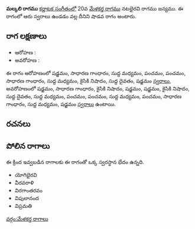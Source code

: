 {{Infobox ragam
	| name          	= మల్కలి
	| synonym	    	= 
	| mela          	= 
	| chakra        	= 
	| janaka        	= 
	| type          	= శాడవ
	| arohanam      	= {{svaraC|S|G2|M1|P|P|G2|M1|N2|D1|S'}} 
	| avarohanam    	= {{svaraC|S'|G2|N2|S|S|N2|D1|M1|P|P|M1|P|G2|M1|S}}
	| jeeva         	=
	| chhaya        	=
	| nyasa         	=
	| vishesha      	= 
	| equivalent  		= 
}}
{{కర్ణాటక సంగీత రాగాలు}}
'''మల్కలి రాగము''' [[కర్ణాటక సంగీతం]]లో 20వ [[మేళకర్త రాగము]] నటభైరవి రాగము జన్యము.  ఈ రాగంలో ఆరు స్వరాలు ఉండడం వల్ల దీనిని షాడవ రాగం అంటారు.


==రాగ లక్షణాలు==


* ఆరోహణ : {{svaraC|S|G2|M1|P|P|G2|M1|N2|D1|S'}} 
* అవరోహణ : {{svaraC|S'|G2|N2|S|S|N2|D1|M1|P|P|M1|P|G2|M1|S}}

ఈ రాగం ఆరోహణంలో షడ్జమం, సాధారణ గాంధారం, సుద్ద మధ్యమం, పంచమం, పంచమం, సాధారణ గాంధారం, సుద్ద మధ్యమం, కైసికి నిషాదం, సుద్ద దైవతం, షడ్జమం [[స్వరాలు]], అవరోహణంలో షడ్జమం, సాధారణ గాంధారం, కైసికి నిషాదం, షడ్జమం, షడ్జమం, కైసికి నిషాదం, సుద్ద దైవతం, సుద్ద మధ్యమం, పంచమం, పంచమం, సుద్ద మధ్యమం, పంచమం, సాధారణ గాంధారం, సుద్ద మధ్యమం, షడ్జమం [[స్వరాలు]] ఉంటాయి.

==రచనలు==



==పోలిన రాగాలు==
ఈ క్రింద ఇవ్వబడిన రాగాలకు ఈ రాగంతో ఒక్క స్వరస్థాన భేదం ఉన్నది.
* యోగిభైరవి
* వీరవరాళి
* విరగాంతరవం
* విపులానంద
* విప్రమతి



[[వర్గం:మేళకర్త రాగాలు]]
